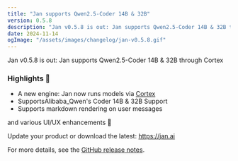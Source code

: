 ```yaml
---
title: "Jan supports Qwen2.5-Coder 14B & 32B"
version: 0.5.8
description: "Jan v0.5.8 is out: Jan supports Qwen2.5-Coder 14B & 32B through Cortex"
date: 2024-11-14
ogImage: "/assets/images/changelog/jan-v0.5.8.gif"
---
```



<ChangelogHeader title= "Jan supports Qwen2.5-Coder 14B & 32B" date="2024-11-14" ogImage= "/assets/images/changelog/jan-v0.5.7.gif"  />

Jan v0.5.8 is out: Jan supports Qwen2.5-Coder 14B & 32B through Cortex

### Highlights 🎉 

- A new engine: Jan now runs models via [Cortex](https://cortex.so)
- SupportsAlibaba_Qwen's Coder 14B & 32B Support
- Supports markdown rendering on user messages

and various UI/UX enhancements 💫

Update your product or download the latest: https://jan.ai

For more details, see the [GitHub release notes](https://github.com/menloresearch/jan/releases/tag/v0.5.8).